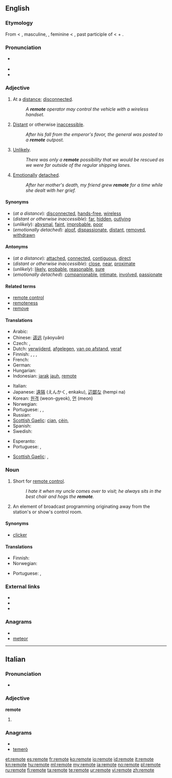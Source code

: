 ==English==

===Etymology===
From {{etyl|enm}} < {{etyl|fro}} {{term|lang=fro|remot}}, masculine, {{term|lang=fro|remote}}, feminine < {{etyl|la}} {{term|lang=la|remotus}}, past participle of {{term|lang=la|removere||to remove}} < {{term|re-|lang=la}} + {{term|movere|lang=la||to move}}.

===Pronunciation===
* {{a|UK}} {{IPA|[ɹɪˈmɘʊt]|[ˌɹiːˈməʊt]|[ɹəˈməʊt])}}
* {{audio|en-us-remote.ogg|Audio (US)}}
* {{rhymes|əʊt}}

===Adjective===
{{en-adj|remot|er|est}}

# At a [[distance]]; [[disconnected]].
#: ''A '''remote''' operator may control the vehicle with a wireless handset.''
# [[distant|Distant]] or otherwise [[inaccessible]].
#: ''After his fall from the emperor's favor, the general was posted to a '''remote''' outpost.''
# [[unlikely|Unlikely]].
#: ''There was only a '''remote''' possibility that we would be rescued as we were far outside of the regular shipping lanes.''
# [[emotion|Emotionally]] [[detach]]ed.
#: ''After her mother's death, my friend grew '''remote''' for a time while she dealt with her grief.''

====Synonyms====
* (''at a distance''): [[disconnected]], [[hands-free]], [[wireless]]
* (''distant or otherwise inaccessible''): [[far]], [[hidden]], [[outlying]]
* (''unlikely''): [[abysmal]], [[faint]], [[improbable]], [[poor]]
* (''emotionally detached''): [[aloof]], [[dispassionate]], [[distant]], [[removed]], [[withdrawn]]

====Antonyms====
* (''at a distance''): [[attached]], [[connected]], [[contiguous]], [[direct]]
* (''distant or otherwise inaccessible''): [[close]], [[near]], [[proximate]]
* (''unlikely''): [[likely]], [[probable]], [[reasonable]], [[sure]]
* (''emotionally detached''): [[companionable]], [[intimate]], [[involved]], [[passionate]]

====Related terms====
* [[remote control]]
* [[remoteness]]
* [[remove]]

====Translations====
{{trans-top|at a distance}}
* Arabic: {{Arab|[[بعيد]]}} {{IPAchar|(baʕīd)}}
* Chinese: [[遥远]] (yáoyuǎn)
* Czech: {{t-|cs|vzdálený}},  {{t|cs|nepřístupný}}
* Dutch: [[verwijderd]], [[afgelegen]], [[van op afstand]], [[veraf]]
* Finnish: {{t-|fi|etäinen}}, {{t-|fi|kaukainen}}, {{t+|fi|etä-}}, {{t-|fi|kauko-}}
* French: {{t+|fr|distant}}
* German: {{t-|de|abgelegen}}
* Hungarian: {{t+|hu|távoli}}
* Indonesian: [[jarak]] [[jauh]], [[#Indonesian|remote]]
{{trans-mid}}
* Italian: {{t+|it|remoto}}
* Japanese: [[遠隔]] (えんかく, enkaku), [[辺鄙な]] (hempi na)
* Korean: [[원격]] (weon-gyeok), [[먼]] (meon)
* Norwegian: {{t-|no|fjern}}
* Portuguese: {{t+|pt|remoto}},  {{t+|pt|longínquo|m}},  {{t+|pt|distante}}
* Russian: {{t+|ru|отдалённый|tr=otdaljónnyj}}
* [[Scottish Gaelic]]: [[cian]], [[cèin]], {{t-|gd|fad às|xs=Scottish Gaelic}}
* Spanish: {{t-|es|remoto}}
* Swedish: {{t+|sv|avlägsen}}
{{trans-bottom}}

{{trans-top|distant or otherwise unaccessible}}
* Esperanto: {{t-|eo|izolita|xs=Esperanto}}
* Portuguese: {{t+|pt|isolado}},  {{t|pt|inacessível}}
{{trans-mid}}
* [[Scottish Gaelic]]: {{t-|gd|fad às|xs=Scottish Gaelic}}, {{t-|gd|iomallach|xs=Scottish Gaelic}}
{{trans-bottom}}

===Noun===
{{en-noun}}

# Short for [[remote control]].
#: ''I hate it when my uncle comes over to visit; he always sits in the best chair and hogs the '''remote'''.''
# {{broadcasting}} An element of broadcast programming originating away from the station's or show's control room.

====Synonyms====
* {{sense|remote control}} [[clicker]]

====Translations====
{{trans-top|remote control}}
* Finnish: {{t-|fi|kaukosäädin}}
* Norwegian: {{t+|no|fjernkontroll|m}}
{{trans-mid}}
* Portuguese: {{t+|pt|controle}},  {{t|pt|controlo remoto}}
{{trans-bottom}}

===External links===
* {{R:Webster 1913}}
* {{R:Century 1911}}
* {{R:OneLook}}

===Anagrams===
* {{alphagram|eemort}}
* [[meteor#English|meteor]]

----

==Italian==

===Pronunciation===
* {{IPA|[reˈmɔː.t̪e]|/reˈmɔte/|lang=it}}

===Adjective===
'''remote''' {{f}} {{plural}}

# {{feminine plural of|remoto}}

===Anagrams===
* {{alphagram|eemort}}
* [[temerò#Italian|temerò]]

[[et:remote]]
[[es:remote]]
[[fr:remote]]
[[ko:remote]]
[[io:remote]]
[[id:remote]]
[[it:remote]]
[[kn:remote]]
[[hu:remote]]
[[ml:remote]]
[[my:remote]]
[[ja:remote]]
[[no:remote]]
[[pl:remote]]
[[ru:remote]]
[[fi:remote]]
[[ta:remote]]
[[te:remote]]
[[ur:remote]]
[[vi:remote]]
[[zh:remote]]